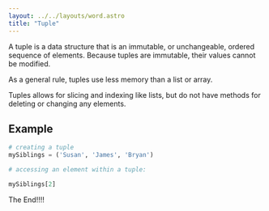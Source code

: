 ```yaml
---
layout: ../../layouts/word.astro
title: "Tuple"
---
```

A tuple is a data structure that is an immutable, or unchangeable, ordered sequence of elements. Because tuples are immutable, their values cannot be modified.

As a general rule, tuples use less memory than a list or array.

Tuples allows for slicing and indexing like lists, but do not have methods for deleting or changing any elements.

## Example

```python
# creating a tuple 
mySiblings = ('Susan', 'James', 'Bryan')

# accessing an element within a tuple:

mySiblings[2]
```
The End!!!!